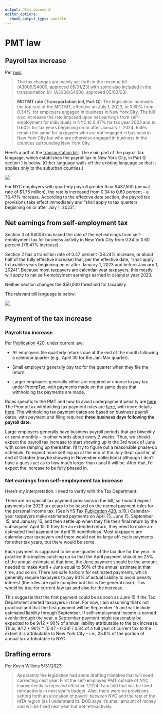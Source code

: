 ```yaml
---
output: html_document
editor_options: 
  chunk_output_type: console
---
```


# PMT law

## Payroll tax increase

Per [pwc](https://www.pwc.com/us/en/services/tax/library/new-york-budget-adopts-various-tax-increases-other-changes.html):

> The tax changes are mainly set forth in the revenue bill (A3009/S4009, approved 05/01/23) with some also included in the transportation bill (A3008/S4008, approved 05/02/23).

> **MCTMT rate (Transportation bill, Part Q)**: The legislation increases the top rate of the MCTMT, effective on July 1, 2023, to 0.60% from 0.34%, for employers engaged in business in New York City. The bill also increases the rate imposed upon net earnings from self-employment for individuals in NYC to 0.47% for tax year 2023 and to 0.60% for tax years beginning on or after January 1, 2024. Rates remain the same for taxpayers who are not engaged in business in New York City but who are otherwise engaged in business in the counties surrounding New York City.

Here's a pdf of the [transportation bill](https://legislation.nysenate.gov/pdf/bills/2023/S4008C). The main part of the payroll tax language, which establishes the payroll tax in New York City, in Part Q section 1 is below. (Other language walls off the existing language so that it applies only to the suburban counties.)

![](images/image-188368306.png)

For NYC employers with quarterly payroll greater than \$437,500 (annual rate of \$1.75 million), the rate is increased from 0.34 to 0.60 percent -- a 76.47% increase. According to the effective date section, the payroll tax provisions take effect immediately and "shall apply to tax quarters beginning on or after July 1, 2023".

## Net earnings from self-employment tax

Section 3 of S4008 increased the rate of the net earnings from self-employment tax for business activity in New York City from 0.34 to 0.60 percent (76.47% increase).

Section 2 has a transition rate of 0.47 percent (38.24% increase, or about half of the fully effective increase) that, per the effective date, "shall apply to taxable years beginning on or after January 1, 2023 and before January 1, 2024)". Because most taxpayers are calendar-year taxpayers, this mostly will apply to net self-employment earnings earned in calendar year 2023.

Neither section changes the \$50,000 threshold for taxability.

The relevant bill language is below:

![](images/image-1729320562.png)

## Payment of the tax increase

### Payroll tax increase

Per [Publication 420](https://www.tax.ny.gov/pdf/publications/mctmt/pub420.pdf), under current law:

-   All employers file quarterly returns due at the end of the month following a calendar quarter (e.g., April 30 for the Jan-Mar quarter).

-   Small employers generally pay tax for the quarter when they file the return.

-   Larger employers generally either are required or choose to pay tax under PrompTax, with payments made on the same dates that withholding tax payments are made.

Rules specific to the PMT and how to avoid underpayment penalty are [here](https://www.tax.ny.gov/bus/mctmt/prompt.htm). The PromptTax withholding tax payment rules are [here](https://www.tax.ny.gov/bus/prompt/wt/wttoc2005.htm), with more details [here](https://www.tax.ny.gov/pdf/current_forms/promptax/tr370n.pdf). The withholding tax payment dates are based on business payroll dates, with payment and filing required **three business days following the payroll date**.

Large employers generally have business payroll periods that are biweekly or semi-monthly -- in other words about every 2 weeks. Thus, we should expect the payroll tax increase to start showing up in the 3rd week of June with some ramping up thereafter. I'll try to figure out a reasonable phase-up schedule. I'd expect more settling up at the end of the July-Sept quarter, at end of October (maybe showing in November collections) although I don't have a guess yet as to how much larger than usual it will be. After that, I'd expect the increase to be fully phased in.

### Net earnings from self-employment tax increase

Here's my interpretation. I need to verify with the Tax Department.

There are no special tax payment provisions in the bill, so I would expect payments for 2023 tax years to be based on the normal payment rules for the personal income tax. (See NYS Tax [Publication 420](https://www.tax.ny.gov/pdf/publications/mctmt/pub420.pdf), p.19.) Calendar-year taxpayers make estimated payments on April 15, June 15, September 15, and January 15, and then settle up when they file their final return by the subsequent April 15. If they file an extended return, they need to make an estimated final payment on April 15 nonetheless. Most taxpayers are calendar-year taxpayers and there would not be large off-cycle payments for other tax years, but there would be some.

Each payment is supposed to be one-quarter of the tax due for the year. In practice this implies catching up so that the April payment should be 25% of the annual estimate at that time, the June payment should be the amount needed to make April + June equal to 50% of the annual estimate at that time, and so on. There are safe harbors for estimated payments, which generally require taxpayers to pay 90% of actual liability to avoid penalty interest (the rules are quite complex but this is the general case). This would be true for current-law tax and also for the increase.

This suggests that the first payment could be as soon as June 15 if the Tax Department alerted taxpayers in time. For now, I am assuming that's not practical and that the first payment will be September 15 and will include estimated liability through September. If self-employment income is earned evenly through the year, a September payment might reasonably be expected to be 9/12 \* 90% of annual liability attributable to the tax increase. Thus, 9/12 \* 90% \* (0.47 - 0.34) / 0.34 of a full year of current tax to the extent it is attributable to New York City -- i.e., 25.8% of the portion of annual tax attributable to NYC.

## Drafting errors

Per Kevin Willens 5/31/2023:

> Apparently the legislation had some drafting mistakes that will need correcting next year. First the self-employed PMT outside of NYC inadvertently is repealed effective 1/1/24. I am told that will be fixed retroactively in next year's budget. Also, there were no provisions setting forth an allocation of payroll between NYC and the rest of the MTA region (as I understand it). DOB says it's small amount of money and will be fixed next year but not retroactively.
